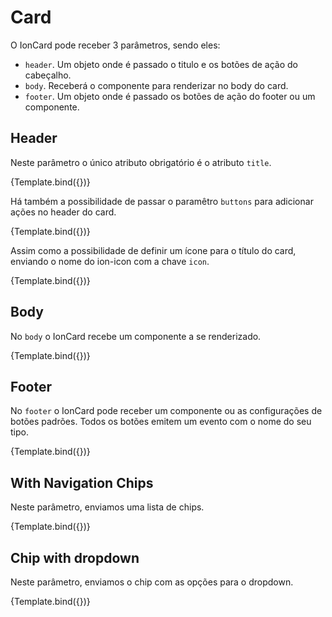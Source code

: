 
<Meta title="Ion/Data Display/Card" component={CardIonComponent} />


# Card

O IonCard pode receber 3 parâmetros, sendo eles:

- `header`. Um objeto onde é passado o titulo e os botões de ação do cabeçalho.
- `body`. Receberá o componente para renderizar no body do card.
- `footer`. Um objeto onde é passado os botões de ação do footer ou um componente.

## Header

Neste parâmetro o único atributo obrigatório é o atributo `title`.

<Canvas>
  <Story
    name="Without Buttons"
    args={{
      configuration: {
        header: {
          title: 'Com risco de atraso',
        },
      },
    }}
    decorators={[
      moduleMetadata({
        declarations: [ChipComponent, InfoBadgeComponent],
        imports: [CommonModule, ButtonModule],
      }),
    ]}
  >
    {Template.bind({})}
  </Story>
</Canvas>

Há também a possibilidade de passar o paramêtro `buttons` para adicionar ações no header do card.

<Canvas>
  <Story
    name="With Buttons"
    args={{
      configuration: {
        header: {
          title: 'Com risco de atraso',
          buttons: [
            {
              type: 'ghost',
              label: '',
              circular: true,
              icon: 'refresh',
              nameAction: 'refresh',
            },
            {
              type: 'ghost',
              label: '',
              circular: true,
              icon: 'trash',
              nameAction: 'trash',
            },
          ],
        },
      },
    }}
    decorators={[
      moduleMetadata({
        declarations: [ChipComponent, InfoBadgeComponent],
        imports: [CommonModule, ButtonModule],
      }),
    ]}
  >
    {Template.bind({})}
  </Story>
</Canvas>

Assim como a possibilidade de definir um ícone para o título do card, enviando o nome do ion-icon com a chave `icon`.

<Canvas>
  <Story
    name="With Icon Title"
    args={{
      configuration: {
        header: {
          title: 'Card de pesquisa',
          icon: 'search',
        },
      },
    }}
    decorators={[
      moduleMetadata({
        declarations: [ChipComponent, InfoBadgeComponent],
        imports: [CommonModule, ButtonModule],
      }),
    ]}
  >
    {Template.bind({})}
  </Story>
</Canvas>

## Body

No `body` o IonCard recebe um componente a se renderizado.

<Canvas>
  <Story
    name="With Body"
    args={{
      configuration: {
        header: {
          title: 'Com risco de atraso',
        },
        body: BodyMockComponent,
      },
    }}
    decorators={[
      moduleMetadata({
        declarations: [ChipComponent, InfoBadgeComponent, BodyMockComponent],
        imports: [CommonModule, ButtonModule],
        entryComponents: [BodyMockComponent],
      }),
    ]}
  >
    {Template.bind({})}
  </Story>
</Canvas>

## Footer

No `footer` o IonCard pode receber um componente ou as configurações de botões padrões. Todos os botões emitem um evento com o nome do seu tipo.

<Canvas>
  <Story
    name="With Footer"
    args={{
      configuration: {
        header: {
          title: 'Com risco de atraso',
        },
        body: BodyMockComponent,
        footer: {
          buttons: {
            primary: { label: 'Primary' },
            secondary: { label: 'Secondary' },
            ghost: { label: 'Ghost' },
          },
        },
      },
    }}
    decorators={[
      moduleMetadata({
        declarations: [ChipComponent, InfoBadgeComponent, BodyMockComponent],
        imports: [CommonModule, ButtonModule],
        entryComponents: [BodyMockComponent],
      }),
    ]}
  >
    {Template.bind({})}
  </Story>
</Canvas>

## With Navigation Chips

Neste parâmetro, enviamos uma lista de chips.

<Canvas>
  <Story
    name="With Chips"
    args={{
      configuration: {
        header: {
          title: 'Com risco de atraso',
          chips: [{ label: 'first' }, { label: 'second' }],
        },
      },
    }}
    decorators={[
      moduleMetadata({
        declarations: [ChipComponent, InfoBadgeComponent],
        imports: [CommonModule, ButtonModule],
      }),
    ]}
  >
    {Template.bind({})}
  </Story>
</Canvas>

## Chip with dropdown

Neste parâmetro, enviamos o chip com as opções para o dropdown.

<Canvas>
  <Story
    name="With Options In Chip Dropdown"
    args={{
      configuration: {
        header: {
          title: 'O melhor animal',
          chips: [
            {
              label: 'Animais',
              options: [{ label: 'Cat' }, { label: 'Dog' }],
              icon: 'close',
            },
          ],
        },
      },
    }}
    decorators={[
      moduleMetadata({
        declarations: [ChipComponent, InfoBadgeComponent],
        imports: [CommonModule, ButtonModule],
      }),
    ]}
  >
    {Template.bind({})}
  </Story>
</Canvas>
